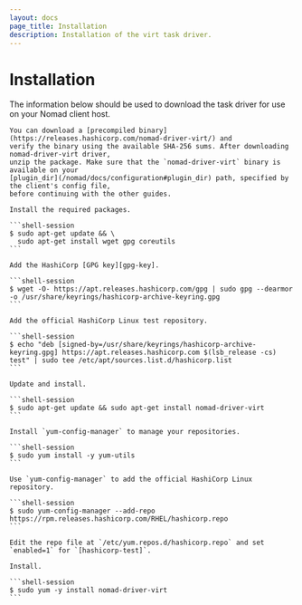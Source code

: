 ```yaml
---
layout: docs
page_title: Installation
description: Installation of the virt task driver.
---
```


# Installation

The information below should be used to download the task driver for use on your Nomad client
host.

<Tabs>
  <Tab heading="Manual installation" group="manual">

    You can download a [precompiled binary](https://releases.hashicorp.com/nomad-driver-virt/) and
    verify the binary using the available SHA-256 sums. After downloading nomad-driver-virt driver,
    unzip the package. Make sure that the `nomad-driver-virt` binary is available on your
    [plugin_dir](/nomad/docs/configuration#plugin_dir) path, specified by the client's config file,
    before continuing with the other guides.

  </Tab>
  <Tab heading="Ubuntu/Debian" group="manual">

    Install the required packages.

    ```shell-session
    $ sudo apt-get update && \
      sudo apt-get install wget gpg coreutils
    ```

    Add the HashiCorp [GPG key][gpg-key].

    ```shell-session
    $ wget -O- https://apt.releases.hashicorp.com/gpg | sudo gpg --dearmor -o /usr/share/keyrings/hashicorp-archive-keyring.gpg
    ```

    Add the official HashiCorp Linux test repository.

    ```shell-session
    $ echo "deb [signed-by=/usr/share/keyrings/hashicorp-archive-keyring.gpg] https://apt.releases.hashicorp.com $(lsb_release -cs) test" | sudo tee /etc/apt/sources.list.d/hashicorp.list
    ```

    Update and install.

    ```shell-session
    $ sudo apt-get update && sudo apt-get install nomad-driver-virt
    ```

  </Tab>
  <Tab heading="CentOS/RHEL" group="linux">

    Install `yum-config-manager` to manage your repositories.

    ```shell-session
    $ sudo yum install -y yum-utils
    ```

    Use `yum-config-manager` to add the official HashiCorp Linux repository.

    ```shell-session
    $ sudo yum-config-manager --add-repo https://rpm.releases.hashicorp.com/RHEL/hashicorp.repo
    ```

    Edit the repo file at `/etc/yum.repos.d/hashicorp.repo` and set `enabled=1` for `[hashicorp-test]`.

    Install.

    ```shell-session
    $ sudo yum -y install nomad-driver-virt
    ```

  </Tab>
</Tabs>
